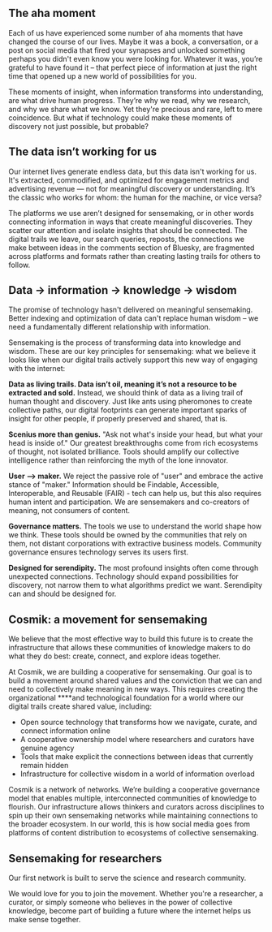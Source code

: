 ## The aha moment

Each of us have experienced some number of aha moments that have changed the course of our lives. Maybe it was a book, a conversation, or a post on social media that fired your synapses and unlocked something perhaps you didn't even know you were looking for. Whatever it was, you’re grateful to have found it – that perfect piece of information at just the right time that opened up a new world of possibilities for you.

These moments of insight, when information transforms into understanding, are what drive human progress. They’re why we read, why we research, and why we share what we know. Yet they're precious and rare, left to mere coincidence. But what if technology could make these moments of discovery not just possible, but probable?

## The data isn’t working for us

Our internet lives generate endless data, but this data isn't working for us. It's extracted, commodified, and optimized for engagement metrics and advertising revenue — not for meaningful discovery or understanding. It’s the classic who works for whom: the human for the machine, or vice versa?

The platforms we use aren’t designed for sensemaking, or in other words connecting information in ways that create meaningful discoveries. They scatter our attention and isolate insights that should be connected. The digital trails we leave, our search queries, reposts, the connections we make between ideas in the comments section of Bluesky, are fragmented across platforms and formats rather than creating lasting trails for others to follow.

## Data -> information -> knowledge -> wisdom

The promise of technology hasn't delivered on meaningful sensemaking. Better indexing and optimization of data can't replace human wisdom – we need a fundamentally different relationship with information.

Sensemaking is the process of transforming data into knowledge and wisdom. These are our key principles for sensemaking: what we believe it looks like when our digital trails actively support this new way of engaging with the internet:

**Data as living trails. Data isn’t oil, meaning it’s not a resource to be extracted and sold.** Instead, we should think of data as a living trail of human thought and discovery. Just like ants using pheromones to create collective paths, our digital footprints can generate important sparks of insight for other people, if properly preserved and shared, that is.

**Scenius more than genius.** "Ask not what's inside your head, but what your head is inside of." Our greatest breakthroughs come from rich ecosystems of thought, not isolated brilliance. Tools should amplify our collective intelligence rather than reinforcing the myth of the lone innovator.

**User –> maker.** We reject the passive role of "user" and embrace the active stance of "maker." Information should be Findable, Accessible, Interoperable, and Reusable (FAIR) - tech can help us, but this also requires human intent and participation. We are sensemakers and co-creators of meaning, not consumers of content.

**Governance matters.** The tools we use to understand the world shape how we think. These tools should be owned by the communities that rely on them, not distant corporations with extractive business models. Community governance ensures technology serves its users first.

**Designed for serendipity.** The most profound insights often come through unexpected connections. Technology should expand possibilities for discovery, not narrow them to what algorithms predict we want. Serendipity can and should be designed for.

## Cosmik: a movement for sensemaking

We believe that the most effective way to build this future is to create the infrastructure that allows these communities of knowledge makers to do what they do best: create, connect, and explore ideas together.

At Cosmik, we are building a cooperative for sensemaking. Our goal is to build a movement around shared values and the conviction that we can and need to collectively make meaning in new ways. This requires creating the organizational ****and technological foundation for a world where our digital trails create shared value, including:
- Open source technology that transforms how we navigate, curate, and connect information online
- A cooperative ownership model where researchers and curators have genuine agency
- Tools that make explicit the connections between ideas that currently remain hidden
- Infrastructure for collective wisdom in a world of information overload

Cosmik is a network of networks. We’re building a cooperative governance model that enables multiple, interconnected communities of knowledge to flourish. Our infrastructure allows thinkers and curators across disciplines to spin up their own sensemaking networks while maintaining connections to the broader ecosystem. In our world, this is how social media goes from platforms of content distribution to ecosystems of collective sensemaking.

## Sensemaking for researchers

Our first network is built to serve the science and research community.

We would love for you to join the movement. Whether you're a researcher, a curator, or simply someone who believes in the power of collective knowledge, become part of building a future where the internet helps us make sense together.